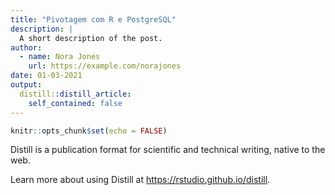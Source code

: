 ```yaml
---
title: "Pivotagem com R e PostgreSQL"
description: |
  A short description of the post.
author:
  - name: Nora Jones
    url: https://example.com/norajones
date: 01-03-2021
output:
  distill::distill_article:
    self_contained: false
---
```



```r
knitr::opts_chunk$set(echo = FALSE)
```

Distill is a publication format for scientific and technical writing, native to the web.

Learn more about using Distill at <https://rstudio.github.io/distill>.


